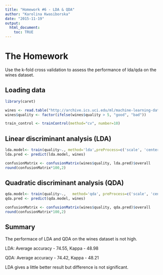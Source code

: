 ```yaml
---
title: "Homework #6 - LDA & QDA"
author: "Karolina Kwasiborska"
date: "2015-11-19"
output: 
  html_document:
    toc: TRUE
---
```


# The Homework

Use the k-fold cross validation to assess the performance of lda/qda on the wines dataset.

## Loading data
```r
library(caret)

wines <- read.table("http://archive.ics.uci.edu/ml/machine-learning-databases/wine-quality/winequality-red.csv", sep=";", header=TRUE)
wines$quality <- factor(ifelse(wines$quality > 5, "good", "bad")) 

train_control <- trainControl(method="cv", number=10)
```

## Linear discriminant analysis (LDA)
```r
lda.model<- train(quality~., method='lda',preProcess=c('scale', 'center'), data=wines, trControl=train_control)
lda.pred <- predict(lda.model, wines)

confusionMatrix <- confusionMatrix(wines$quality, lda.pred)$overall
round(confusionMatrix*100,2)
```

## Quadratic discriminant analysis (QDA)
```r
qda.model<- train(quality~.,   method='qda', preProcess=c('scale', 'center'), data=wines, trControl=train_control)
qda.pred <- predict(qda.model, wines)

confusionMatrix <- confusionMatrix(wines$quality, qda.pred)$overall
round(confusionMatrix*100,2)
```

## Summary
The performace of LDA and QDA on the wines dataset is not high.

LDA: Average accuracy - 74.55, Kappa - 48.98

QDA: Average accuracy - 74.42, Kappa - 48.21

LDA gives a little better result but difference is not significant.
